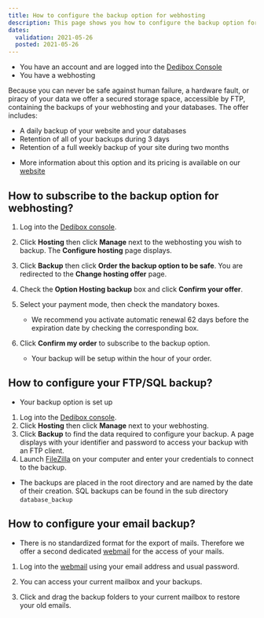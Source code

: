 ```yaml
---
title: How to configure the backup option for webhosting
description: This page shows you how to configure the backup option for wehbosting
dates:
  validation: 2021-05-26
  posted: 2021-05-26
---
```


<Message type="requirement">

- You have an account and are logged into the [Dedibox Console](https://console.online.net)
- You have a webhosting 

</Message>

Because you can never be safe against human failure, a hardware fault, or piracy of your data we offer a secured storage space, accessible by FTP, containing the backups of your webhosting and your databases. The offer includes:

* A daily backup of your website and your databases
* Retention of all of your backups during 3 days
* Retention of a full weekly backup of your site during two months

<Message type="note">

* More information about this option and its pricing is available on our [website](https://www.scaleway.com/en/dedibox/cloud-hosting/#sauvegarde)

</Message>

## How to subscribe to the backup option for webhosting? 

1. Log into the [Dedibox console](https://console.online.net).
2. Click **Hosting** then click **Manage** next to the webhosting you wish to backup. The **Configure hosting** page displays.
3. Click **Backup** then click **Order the backup option to be safe**. You are redirected to the **Change hosting offer** page.
4. Check the **Option Hosting backup** box and click **Confirm your offer**. 
5. Select your payment mode, then check the mandatory boxes. 

    <Message type="note">

    * We recommend you activate automatic renewal 62 days before the expiration date by checking the corresponding box. 

    </Message>

6. Click **Confirm my order** to subscribe to the backup option. 

    <Message type="note">

    * Your backup will be setup within the hour of your order.
  
    </Message>


## How to configure your FTP/SQL backup? 

<Message type="requirement">

- Your backup option is set up
  
</Message>

1. Log into the [Dedibox console](https://console.online.net). 
2. Click **Hosting** then click **Manage** next to your webhosting. 
3. Click **Backup** to find the data required to configure your backup. A page displays with your identifier and password to access your backup with an FTP client. 
4. Launch [FileZilla](https://filezilla-project.org/) on your computer and enter your credentials to connect to the backup. 

<Lightbox src="scaleway_backups_filezilla.png" alt="" />

<Message type="note">

* The backups are placed in the root directory and are named by the date of their creation. SQL backups can be found in the sub directory `database_backup`

</Message>



## How to configure your email backup? 

<Message type="note">

* There is no standardized format for the export of mails. Therefore we offer a second dedicated [webmail](https://backup-mail.online.net/) for the access of your mails.

</Message>


1. Log into the [webmail](https://backup-mail.online.net/) using your email address and usual password. 
2. You can access your current mailbox and your backups. 

    <Lightbox src="scaleway_backups_emails.png" alt="" />

3. Click and drag the backup folders to your current mailbox to restore your old emails. 

    
